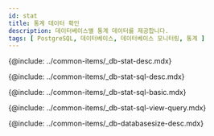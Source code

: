 ```yaml
---
id: stat
title: 통계 데이터 확인
description: 데이터베이스별 통계 데이터를 제공합니다.
tags: [ PostgreSQL, 데이터베이스, 데이터베이스 모니터링, 통계 ]
---
```



<!-- 개요 -->
{@include: ../common-items/_db-stat-desc.mdx}

<!-- SQL 통계 -->
{@include: ../common-items/_db-stat-sql-desc.mdx}

<!-- SQL 통계 기본 사용 안내 -->
{@include: ../common-items/_db-stat-sql-basic.mdx} 

<!-- 쿼리별 수행 추이, 자세히 보기 -->
{@include: ../common-items/_db-stat-sql-view-query.mdx} 

<!-- 데이터베이스 사이즈 -->
{@include: ../common-items/_db-databasesize-desc.mdx}